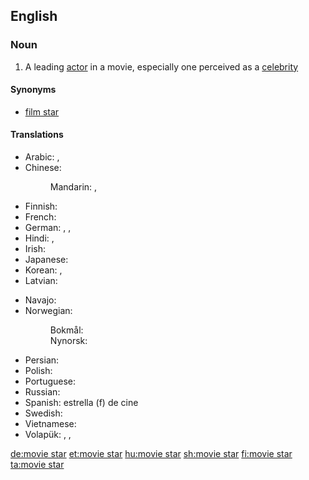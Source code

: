 ==English==

===Noun===
{{wikipedia}}
{{en-noun|head=[[movie]] [[star]]}}

# A leading [[actor]] in a movie, especially one perceived as a [[celebrity]]

====Synonyms====
* [[film star]]

====Translations====
{{trans-top|star of the cinema}}
* Arabic: {{t|ar|نَجْمَة سِينِمَائِيَّة|f|tr=najma sīnimāʾiyya}}, {{t|ar|نجم أفلام|m}}
* Chinese:
*: Mandarin: {{t|cmn|電影明星|sc=Hani}}, {{t|cmn|电影明星|tr=diànyǐng míngxīng|sc=Hani}}
* Finnish: {{t+|fi|filmitähti}}
* French: {{t|fr|star de cinéma|f}}
* German: {{qualifier|♂♀}} {{t+|de|Filmstar|m}}, {{qualifier|♂♀}} {{t|de|Filmgröße|f}}, {{qualifier|♂♀}} {{t|de|Leinwandgröße|f}}
* Hindi: {{t|hi|फ़िल्म स्टार}}, {{t|hi|फिल्म स्टार}}
* Irish: {{t|ga|réalta scannán|f}}
* Japanese: {{t|ja|映画スター|tr=eiga sutā|sc=Jpan}}
* Korean: {{t|ko|무비 스타|sc=Kore}}, {{t|ko|영화 스타|sc=Kore}}
* Latvian: {{t|lv|kinozvaigzne|f}}
{{trans-mid}}
* Navajo: {{t|nv|naalkidgo bee bééhoʼdílzin}}
* Norwegian:
*: Bokmål: {{t+|nb|filmstjerne|m|f}}
*: Nynorsk: {{t|nn|filmstjerne|f}}
* Persian: {{t|fa|ستاره سینما|tr=setâre-ye sinamâ|sc=fa-Arab}}
* Polish: {{t|pl|gwiazda filmowa|f}}
* Portuguese: {{t|pt|[[estrela]] [[de]]/[[do]] [[cinema]]|f}}
* Russian: {{t+|ru|кинозвезда́|f}}
* Spanish: estrella (f) de cine
* Swedish: {{t+|sv|filmstjärna|c}}
* Vietnamese: {{t|vi|minh tinh màn bạc}}
* Volapük: {{qualifier|♂♀}} {{t|vo|bioskopastelan}}, {{qualifier|♂}} {{t|vo|bioskopahistelan}}, {{qualifier|♀}} {{t|vo|bioskopajistelan}}
{{trans-bottom}}

[[de:movie star]]
[[et:movie star]]
[[hu:movie star]]
[[sh:movie star]]
[[fi:movie star]]
[[ta:movie star]]